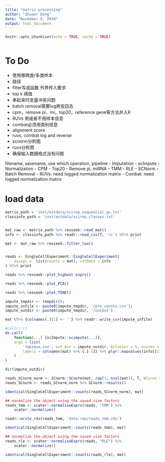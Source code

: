 ```yaml
---
title: "matrix processing"
author: "Zhuoer Dong"
date: "November 6, 2018"
output: html_document
---
```


```r
knitr::opts_chunk$set(echo = TRUE, cache = TRUE)
```



```r
```

# To Do
- 使用哪两类/多类样本
- 路径
- filter写成函数 外界传入要求
- top k 阈值
- 串起来时变量冲突问题
- batch removal需要log再变回去
- cpm，remove pi、mi，top20，reference gene等方法并入R
- RUVs 用或者不用样本信息
- combat必须用类别信息
- alignment score
- ruvs, combat log and reverse
- scnorm分析图
- ruvs分析图
- 确保输入数据格式没有问题

filename, savename, use which operation, pipeline
- Imputation
    - scImpute
- Normalization
    - CPM
    - Top20
    - Remove pi, miRNA
    - TMM
    - RLE
    - SCNorm
- Batch Removal
    - RUVs: need logged normalization matrix
    - Combat: need logged normalization matrix

# load data


```r
matrix_path = 'inst/extdata/scirep_sequential_qc.txt'
classinfo_path = 'inst/extdata/scirep_classes.txt'


mat_raw <- matrix_path %>% rexseek::read_mat()
info <- classinfo_path %>% readr::read_csv(T, 'cc') %T>% print
```

```r
mat <- mat_raw %>% rexseek::filter_low()
```

```r
```

```r
reads <- SingleCellExperiment::SingleCellExperiment(
    assays =  list(counts = mat), colData = info
) %T>% print
```


```r
reads %>% rexseek::plot_highest_exprs()
```

```r
reads %>% rexseek::plot_PCA()
```

```r
reads %>% rexseek::plot_TSNE()
```


```r
impute_tmpdir <- tempdir();
impute_infile <- paste0(impute_tmpdir, '/pre_counts.csv');
impute_outdir <- paste0(impute_tmpdir, '/output')

mat %T>% {colnames(.)[1] <- ''} %>% readr::write_csv(impute_infile)

#callr::r(
do.call(
    function(...) {scImpute::scimpute(...)}, 
    args = list(
        'tmpsave.csv', out_dir = impute_outdir, Kcluster = 5, ncores = 2, labeled = TRUE, 
        labels = colnames(mat) %>% {.[-1]} %>% plyr::mapvalues(info[[1]], info[[2]], F)
    )
)

dir(impute_outdir)
```





```r
reads_SCnorm_norm <- SCnorm::SCnorm(mat, rep(1, ncol(mat)), T, NCores = 8);
reads_SCnorm <- reads_SCnorm_norm %>% SCnorm::results()

identical(SingleCellExperiment::counts(reads_SCnorm_norm), mat)
```



```r
## normalize the object using the saved size factors
reads_tmm <- scater::normaliseExprs(reads, "TMM") %>% 
    scater::normalize()

readr::write_rds(reads_tmm, 'data-raw/reads_tmm.rds')

identical(SingleCellExperiment::counts(reads_tmm), mat)
```



```r
## normalize the object using the saved size factors
reads_rle <- scater::normaliseExprs(reads, "RLE") %>%
    scater::normalize()

identical(SingleCellExperiment::counts(reads_rle), mat)
```



```r
```


